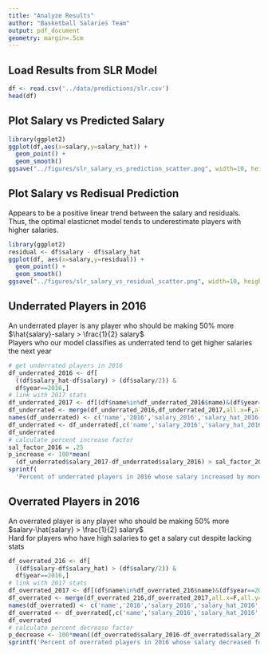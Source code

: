 ```yaml
---
title: "Analyze Results"
author: "Basketball Salaries Team"
output: pdf_document
geometry: margin=.5cm
---
```


## Load Results from SLR Model
```r
df <- read.csv('../data/predictions/slr.csv')
head(df)
```

## Plot Salary vs Predicted Salary
```r
library(ggplot2)
ggplot(df,aes(x=salary,y=salary_hat)) + 
  geom_point() +
  geom_smooth()
ggsave("../figures/slr_salary_vs_prediction_scatter.png", width=10, height=7)
```

## Plot Salary vs Redisual Prediction
Appears to be a positive linear trend between the salary and residuals. \
Thus, the optimal elasticnet model tends to underestimate players with higher salaries.  
```r
library(ggplot2)
residual <- df$salary - df$salary_hat
ggplot(df, aes(x=salary,y=residual)) + 
  geom_point() + 
  geom_smooth()
ggsave("../figures/slr_salary_vs_residual_scatter.png", width=10, height=7)
```

## Underrated Players in 2016
An underrated player is any player who should be making 50% more\
$\hat{salary}-salary > \frac{1}{2} salary$\
Players who our model classifies as underrated tend to get higher salaries the next year
```r
# get underrated players in 2016
df_underrated_2016 <- df[
  ((df$salary_hat-df$salary) > (df$salary/2)) & 
  df$year==2016,]
# link with 2017 stats
df_underrated_2017 <- df[(df$name%in%df_underrated_2016$name)&(df$year==2017),]
df_underrated <- merge(df_underrated_2016,df_underrated_2017,all.x=F,all.y=F,by='name')
names(df_underrated) <- c('name','2016','salary_2016','salary_hat_2016','2017','salary_2017','salary_hat_2017')
df_underrated <- df_underrated[,c('name','salary_2016','salary_hat_2016','salary_2017','salary_hat_2017')]
df_underrated
# calculate percent increase factor
sal_factor_2016 = .25
p_increase <- 100*mean(
  (df_underrated$salary_2017-df_underrated$salary_2016) > sal_factor_2016*df_underrated$salary_2016)
sprintf(
  'Percent of underrated players in 2016 whose salary increased by more than 25%% for 2017: %.1f%%',p_increase)
```


## Overrated Players in 2016
An overrated player is any player who should be making 50% more\
$salary-\hat{salary} > \frac{1}{2} salary$\
Hard for players who have high salaries to get a salary cut despite lacking stats
```r
df_overrated_216 <- df[
  ((df$salary-df$salary_hat) > (df$salary/2)) & 
  df$year==2016,]
# link with 2017 stats
df_overrated_2017 <- df[(df$name%in%df_overrated_216$name)&(df$year==2017),]
df_overrated <- merge(df_overrated_216,df_overrated_2017,all.x=F,all.y=F,by='name')
names(df_overrated) <- c('name','2016','salary_2016','salary_hat_2016','2017','salary_2017','salary_hat_2017')
df_overrated <- df_overrated[,c('name','salary_2016','salary_hat_2016','salary_2017','salary_hat_2017')]
df_overrated
# calculate percent decrease factor
p_decrease <- 100*mean((df_overrated$salary_2016-df_overrated$salary_2017) > 0)
sprintf('Percent of overrated players in 2016 whose salary decreased for 2017: %.1f%%',p_decrease)
```